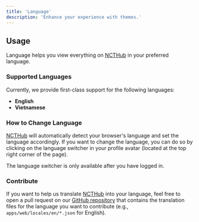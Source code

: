 ```yaml
---
title: 'Language'
description: 'Enhance your experience with themes.'
---
```


## Usage

Language helps you view everything on [NCTHub](https://rmitnct.club/) in your preferred language.

### Supported Languages

Currently, we provide first-class support for the following languages:

- **English**
- **Vietnamese**

### How to Change Language

[NCTHub](https://rmitnct.club/) will automatically detect your browser's language and set the language accordingly. If you want to change the language, you can do so by clicking on the language switcher in your profile avatar (located at the top right corner of the page).

<Note>The language switcher is only available after you have logged in.</Note>

### Contribute

If you want to help us translate [NCTHub](https://rmitnct.club/) into your language, feel free to open a pull request on our [GitHub repository](https://github.com/rmit-nct/hub) that contains the translation files for the language you want to contribute (e.g., `apps/web/locales/en/*.json` for English).
